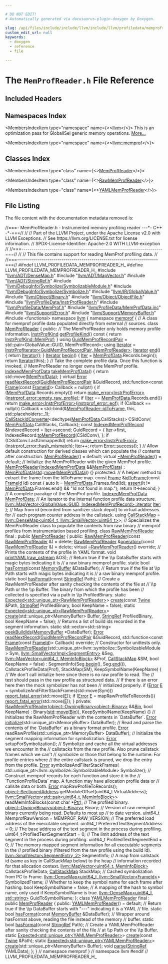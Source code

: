```yaml
---

# DO NOT EDIT!
# Automatically generated via docusaurus-plugin-doxygen by Doxygen.

slug: /api/files/include/include/llvm/include/llvm/profiledata/memprofreader-h
custom_edit_url: null
keywords:
  - doxygen
  - reference
  - file

---
```





# The `MemProfReader.h` File Reference

<DoxygenPage pluginConfig={pluginConfig}>



## Included Headers

<IncludesList>
<IncludesListItem
  filePath="llvm/ADT/DenseMap.h"
  permalink="/docs/api/files/include/include/llvm/include/llvm/adt/densemap-h"
  isLocal="true" />
<IncludesListItem
  filePath="llvm/ADT/MapVector.h"
  permalink="/docs/api/files/include/include/llvm/include/llvm/adt/mapvector-h"
  isLocal="true" />
<IncludesListItem
  filePath="llvm/ADT/StringRef.h"
  permalink="/docs/api/files/include/include/llvm/include/llvm/adt/stringref-h"
  isLocal="true" />
<IncludesListItem
  filePath="llvm/DebugInfo/Symbolize/SymbolizableModule.h"
  permalink="/docs/api/files/include/include/llvm/include/llvm/debuginfo/include/llvm/debuginfo/symbolize/symbolizablemodule-h"
  isLocal="true" />
<IncludesListItem
  filePath="llvm/DebugInfo/Symbolize/Symbolize.h"
  permalink="/docs/api/files/include/include/llvm/include/llvm/debuginfo/include/llvm/debuginfo/symbolize/symbolize-h"
  isLocal="true" />
<IncludesListItem
  filePath="llvm/IR/GlobalValue.h"
  permalink="/docs/api/files/include/include/llvm/include/llvm/ir/globalvalue-h"
  isLocal="true" />
<IncludesListItem
  filePath="llvm/Object/Binary.h"
  permalink="/docs/api/files/include/include/llvm/include/llvm/object/binary-h"
  isLocal="true" />
<IncludesListItem
  filePath="llvm/Object/ObjectFile.h"
  permalink="/docs/api/files/include/include/llvm/include/llvm/object/objectfile-h"
  isLocal="true" />
<IncludesListItem
  filePath="llvm/ProfileData/InstrProfReader.h"
  permalink="/docs/api/files/include/include/llvm/include/llvm/profiledata/instrprofreader-h"
  isLocal="true" />
<IncludesListItem
  filePath="llvm/ProfileData/MemProf.h"
  permalink="/docs/api/files/include/include/llvm/include/llvm/profiledata/memprof-h"
  isLocal="true" />
<IncludesListItem
  filePath="llvm/ProfileData/MemProfData.inc"
  permalink="/docs/api/files/include/include/llvm/include/llvm/profiledata/memprofdata-inc"
  isLocal="true" />
<IncludesListItem
  filePath="llvm/Support/Error.h"
  permalink="/docs/api/files/include/include/llvm/include/llvm/support/error-h"
  isLocal="true" />
<IncludesListItem
  filePath="llvm/Support/MemoryBuffer.h"
  permalink="/docs/api/files/include/include/llvm/include/llvm/support/memorybuffer-h"
  isLocal="true" />
<IncludesListItem
  filePath="functional"
  permalink=""
  isLocal="false" />
</IncludesList>

## Namespaces Index

<MembersIndex>

<MembersIndexItem
  type="namespace"
  name={<><a href="/docs/api/namespaces/llvm">llvm</a></>}>
This is an optimization pass for GlobalISel generic memory operations. <a href="/docs/api/namespaces/llvm/#details">More...</a>
</MembersIndexItem>

<MembersIndexItem
  type="namespace"
  name={<><a href="/docs/api/namespaces/llvm/memprof">llvm::memprof</a></>}>
</MembersIndexItem>

</MembersIndex>

## Classes Index

<MembersIndex>

<MembersIndexItem
  type="class"
  name={<><a href="/docs/api/classes/llvm/memprof/memprofreader">MemProfReader</a></>}>
</MembersIndexItem>

<MembersIndexItem
  type="class"
  name={<><a href="/docs/api/classes/llvm/memprof/rawmemprofreader">RawMemProfReader</a></>}>
</MembersIndexItem>

<MembersIndexItem
  type="class"
  name={<><a href="/docs/api/classes/llvm/memprof/yamlmemprofreader">YAMLMemProfReader</a></>}>
</MembersIndexItem>

</MembersIndex>


## File Listing

The file content with the documentation metadata removed is:

<ProgramListing>

<Link id="l00001" /><CodeLine lineNumber="1"><Highlight kind="comment">//===- MemProfReader.h - Instrumented memory profiling reader ---&#42;- C++ -&#42;-===//</Highlight><Highlight kind="normal"></Highlight></CodeLine>
<Link id="l00002" /><CodeLine lineNumber="2"><Highlight kind="normal"></Highlight><Highlight kind="comment">//</Highlight><Highlight kind="normal"></Highlight></CodeLine>
<Link id="l00003" /><CodeLine lineNumber="3"><Highlight kind="normal"></Highlight><Highlight kind="comment">// Part of the LLVM Project, under the Apache License v2.0 with LLVM Exceptions.</Highlight><Highlight kind="normal"></Highlight></CodeLine>
<Link id="l00004" /><CodeLine lineNumber="4"><Highlight kind="normal"></Highlight><Highlight kind="comment">// See https://llvm.org/LICENSE.txt for license information.</Highlight><Highlight kind="normal"></Highlight></CodeLine>
<Link id="l00005" /><CodeLine lineNumber="5"><Highlight kind="normal"></Highlight><Highlight kind="comment">// SPDX-License-Identifier: Apache-2.0 WITH LLVM-exception</Highlight><Highlight kind="normal"></Highlight></CodeLine>
<Link id="l00006" /><CodeLine lineNumber="6"><Highlight kind="normal"></Highlight><Highlight kind="comment">//</Highlight><Highlight kind="normal"></Highlight></CodeLine>
<Link id="l00007" /><CodeLine lineNumber="7"><Highlight kind="normal"></Highlight><Highlight kind="comment">//===----------------------------------------------------------------------===//</Highlight><Highlight kind="normal"></Highlight></CodeLine>
<Link id="l00008" /><CodeLine lineNumber="8"><Highlight kind="normal"></Highlight><Highlight kind="comment">//</Highlight><Highlight kind="normal"></Highlight></CodeLine>
<Link id="l00009" /><CodeLine lineNumber="9"><Highlight kind="normal"></Highlight><Highlight kind="comment">// This file contains support for reading MemProf profiling data.</Highlight><Highlight kind="normal"></Highlight></CodeLine>
<Link id="l00010" /><CodeLine lineNumber="10"><Highlight kind="normal"></Highlight><Highlight kind="comment">//</Highlight><Highlight kind="normal"></Highlight></CodeLine>
<Link id="l00011" /><CodeLine lineNumber="11"><Highlight kind="normal"></Highlight><Highlight kind="comment">//===----------------------------------------------------------------------===//</Highlight><Highlight kind="normal"></Highlight></CodeLine>
<Link id="l00012" /><CodeLine lineNumber="12"><Highlight kind="normal"></Highlight></CodeLine>
<Link id="l00013" /><CodeLine lineNumber="13"><Highlight kind="normal"></Highlight><Highlight kind="preprocessor">#ifndef LLVM&#95;PROFILEDATA&#95;MEMPROFREADER&#95;H&#95;</Highlight><Highlight kind="normal"></Highlight></CodeLine>
<Link id="l00014" /><CodeLine lineNumber="14"><Highlight kind="normal"></Highlight><Highlight kind="preprocessor">#define LLVM&#95;PROFILEDATA&#95;MEMPROFREADER&#95;H&#95;</Highlight><Highlight kind="normal"></Highlight></CodeLine>
<Link id="l00015" /><CodeLine lineNumber="15"><Highlight kind="normal"></Highlight></CodeLine>
<Link id="l00016" /><CodeLine lineNumber="16"><Highlight kind="normal"></Highlight><Highlight kind="preprocessor">#include &quot;<a href="/docs/api/files/include/include/llvm/include/llvm/adt/densemap-h">llvm/ADT/DenseMap.h</a>&quot;</Highlight><Highlight kind="normal"></Highlight></CodeLine>
<Link id="l00017" /><CodeLine lineNumber="17"><Highlight kind="normal"></Highlight><Highlight kind="preprocessor">#include &quot;<a href="/docs/api/files/include/include/llvm/include/llvm/adt/mapvector-h">llvm/ADT/MapVector.h</a>&quot;</Highlight><Highlight kind="normal"></Highlight></CodeLine>
<Link id="l00018" /><CodeLine lineNumber="18"><Highlight kind="normal"></Highlight><Highlight kind="preprocessor">#include &quot;<a href="/docs/api/files/include/include/llvm/include/llvm/adt/stringref-h">llvm/ADT/StringRef.h</a>&quot;</Highlight><Highlight kind="normal"></Highlight></CodeLine>
<Link id="l00019" /><CodeLine lineNumber="19"><Highlight kind="normal"></Highlight><Highlight kind="preprocessor">#include &quot;<a href="/docs/api/files/include/include/llvm/include/llvm/debuginfo/include/llvm/debuginfo/symbolize/symbolizablemodule-h">llvm/DebugInfo/Symbolize/SymbolizableModule.h</a>&quot;</Highlight><Highlight kind="normal"></Highlight></CodeLine>
<Link id="l00020" /><CodeLine lineNumber="20"><Highlight kind="normal"></Highlight><Highlight kind="preprocessor">#include &quot;<a href="/docs/api/files/include/include/llvm/include/llvm/debuginfo/include/llvm/debuginfo/symbolize/symbolize-h">llvm/DebugInfo/Symbolize/Symbolize.h</a>&quot;</Highlight><Highlight kind="normal"></Highlight></CodeLine>
<Link id="l00021" /><CodeLine lineNumber="21"><Highlight kind="normal"></Highlight><Highlight kind="preprocessor">#include &quot;<a href="/docs/api/files/include/include/llvm/include/llvm/ir/globalvalue-h">llvm/IR/GlobalValue.h</a>&quot;</Highlight><Highlight kind="normal"></Highlight></CodeLine>
<Link id="l00022" /><CodeLine lineNumber="22"><Highlight kind="normal"></Highlight><Highlight kind="preprocessor">#include &quot;<a href="/docs/api/files/include/include/llvm/include/llvm/object/binary-h">llvm/Object/Binary.h</a>&quot;</Highlight><Highlight kind="normal"></Highlight></CodeLine>
<Link id="l00023" /><CodeLine lineNumber="23"><Highlight kind="normal"></Highlight><Highlight kind="preprocessor">#include &quot;<a href="/docs/api/files/include/include/llvm/include/llvm/object/objectfile-h">llvm/Object/ObjectFile.h</a>&quot;</Highlight><Highlight kind="normal"></Highlight></CodeLine>
<Link id="l00024" /><CodeLine lineNumber="24"><Highlight kind="normal"></Highlight><Highlight kind="preprocessor">#include &quot;<a href="/docs/api/files/include/include/llvm/include/llvm/profiledata/instrprofreader-h">llvm/ProfileData/InstrProfReader.h</a>&quot;</Highlight><Highlight kind="normal"></Highlight></CodeLine>
<Link id="l00025" /><CodeLine lineNumber="25"><Highlight kind="normal"></Highlight><Highlight kind="preprocessor">#include &quot;<a href="/docs/api/files/include/include/llvm/include/llvm/profiledata/memprof-h">llvm/ProfileData/MemProf.h</a>&quot;</Highlight><Highlight kind="normal"></Highlight></CodeLine>
<Link id="l00026" /><CodeLine lineNumber="26"><Highlight kind="normal"></Highlight><Highlight kind="preprocessor">#include &quot;<a href="/docs/api/files/include/include/llvm/include/llvm/profiledata/memprofdata-inc">llvm/ProfileData/MemProfData.inc</a>&quot;</Highlight><Highlight kind="normal"></Highlight></CodeLine>
<Link id="l00027" /><CodeLine lineNumber="27"><Highlight kind="normal"></Highlight><Highlight kind="preprocessor">#include &quot;<a href="/docs/api/files/include/include/llvm/include/llvm/support/error-h">llvm/Support/Error.h</a>&quot;</Highlight><Highlight kind="normal"></Highlight></CodeLine>
<Link id="l00028" /><CodeLine lineNumber="28"><Highlight kind="normal"></Highlight><Highlight kind="preprocessor">#include &quot;<a href="/docs/api/files/include/include/llvm/include/llvm/support/memorybuffer-h">llvm/Support/MemoryBuffer.h</a>&quot;</Highlight><Highlight kind="normal"></Highlight></CodeLine>
<Link id="l00029" /><CodeLine lineNumber="29"><Highlight kind="normal"></Highlight></CodeLine>
<Link id="l00030" /><CodeLine lineNumber="30"><Highlight kind="normal"></Highlight><Highlight kind="preprocessor">#include &lt;functional&gt;</Highlight><Highlight kind="normal"></Highlight></CodeLine>
<Link id="l00031" /><CodeLine lineNumber="31"><Highlight kind="normal"></Highlight></CodeLine>
<Link id="l00032" /><CodeLine lineNumber="32"><Highlight kind="normal"></Highlight><Highlight kind="keyword">namespace </Highlight><Highlight kind="normal"><a href="/docs/api/namespaces/llvm">llvm</a> &#123;</Highlight></CodeLine>
<Link id="l00033" /><CodeLine lineNumber="33"><Highlight kind="normal"></Highlight><Highlight kind="keyword">namespace </Highlight><Highlight kind="normal"><a href="/docs/api/namespaces/llvm/memprof">memprof</a> &#123;</Highlight></CodeLine>
<Link id="l00034" /><CodeLine lineNumber="34"><Highlight kind="normal"></Highlight><Highlight kind="comment">// A class for memprof profile data populated directly from external</Highlight><Highlight kind="normal"></Highlight></CodeLine>
<Link id="l00035" /><CodeLine lineNumber="35"><Highlight kind="normal"></Highlight><Highlight kind="comment">// sources.</Highlight><Highlight kind="normal"></Highlight></CodeLine>
<Link id="l00036" /><CodeLine lineNumber="36" lineLink="/docs/api/classes/llvm/memprof/memprofreader"><Highlight kind="normal"></Highlight><Highlight kind="keyword">class </Highlight><Highlight kind="normal"><a href="/docs/api/classes/llvm/memprof/memprofreader/#ab0da4721c479803134de1785c67a11f4">MemProfReader</a> &#123;</Highlight></CodeLine>
<Link id="l00037" /><CodeLine lineNumber="37"><Highlight kind="normal"></Highlight><Highlight kind="keyword">public</Highlight><Highlight kind="normal">:</Highlight></CodeLine>
<Link id="l00038" /><CodeLine lineNumber="38"><Highlight kind="normal">  </Highlight><Highlight kind="comment">// The MemProfReader only holds memory profile information.</Highlight><Highlight kind="normal"></Highlight></CodeLine>
<Link id="l00039" /><CodeLine lineNumber="39" lineLink="/docs/api/classes/llvm/memprof/memprofreader/#a626c1bf18a5f4b151ffb9ebd59b4b867"><Highlight kind="normal">  <a href="/docs/api/namespaces/llvm/#afe5a7327058c6702e128c22292fb66c6">InstrProfKind</a> <a href="/docs/api/classes/llvm/memprof/memprofreader/#a626c1bf18a5f4b151ffb9ebd59b4b867">getProfileKind</a>()</Highlight><Highlight kind="keyword"> const </Highlight><Highlight kind="normal">&#123; </Highlight><Highlight kind="keywordflow">return</Highlight><Highlight kind="normal"> <a href="/docs/api/namespaces/llvm/#afe5a7327058c6702e128c22292fb66c6a980f9179e8eb4d61f05bdd8337813d2a">InstrProfKind::MemProf</a>; &#125;</Highlight></CodeLine>
<Link id="l00040" /><CodeLine lineNumber="40"><Highlight kind="normal"></Highlight></CodeLine>
<Link id="l00041" /><CodeLine lineNumber="41" lineLink="/docs/api/classes/llvm/memprof/memprofreader/#ae57b87972d9c822df3642f18cae4e8bb"><Highlight kind="normal">  </Highlight><Highlight kind="keyword">using </Highlight><Highlight kind="normal"><a href="/docs/api/classes/llvm/memprof/memprofreader/#ae57b87972d9c822df3642f18cae4e8bb">GuidMemProfRecordPair</a> = std::pair&lt;GlobalValue::GUID, MemProfRecord&gt;;</Highlight></CodeLine>
<Link id="l00042" /><CodeLine lineNumber="42" lineLink="/docs/api/classes/llvm/memprof/memprofreader/#a53ac2746fda3daf0505b915f19a792d0"><Highlight kind="normal">  </Highlight><Highlight kind="keyword">using </Highlight><Highlight kind="normal"><a href="/docs/api/classes/llvm/memprof/memprofreader/#a53ac2746fda3daf0505b915f19a792d0">Iterator</a> = <a href="/docs/api/classes/llvm/instrprofiterator">InstrProfIterator&lt;GuidMemProfRecordPair, MemProfReader&gt;</a>;</Highlight></CodeLine>
<Link id="l00043" /><CodeLine lineNumber="43" lineLink="/docs/api/classes/llvm/memprof/memprofreader/#a0a572fd22db0d70baab5143a2d69c7da"><Highlight kind="normal">  <a href="/docs/api/classes/llvm/memprof/memprofreader/#a53ac2746fda3daf0505b915f19a792d0">Iterator</a> <a href="/docs/api/classes/llvm/memprof/memprofreader/#a0a572fd22db0d70baab5143a2d69c7da">end</a>() &#123; </Highlight><Highlight kind="keywordflow">return</Highlight><Highlight kind="normal"> <a href="/docs/api/classes/llvm/memprof/memprofreader/#a53ac2746fda3daf0505b915f19a792d0">Iterator</a>(); &#125;</Highlight></CodeLine>
<Link id="l00044" /><CodeLine lineNumber="44" lineLink="/docs/api/classes/llvm/memprof/memprofreader/#a5c92c06cdddcf09a7c945e48832f82a1"><Highlight kind="normal">  <a href="/docs/api/classes/llvm/memprof/memprofreader/#a53ac2746fda3daf0505b915f19a792d0">Iterator</a> <a href="/docs/api/classes/llvm/memprof/memprofreader/#a5c92c06cdddcf09a7c945e48832f82a1">begin</a>() &#123;</Highlight></CodeLine>
<Link id="l00045" /><CodeLine lineNumber="45"><Highlight kind="normal">    <a href="/docs/api/classes/llvm/memprof/memprofreader/#aa9e99c4516b416d029a11cf49b01e8c8">Iter</a> = <a href="/docs/api/classes/llvm/memprof/memprofreader/#a5433f28dd23b726c305096acb90b3f23">MemProfData</a>.Records.begin();</Highlight></CodeLine>
<Link id="l00046" /><CodeLine lineNumber="46"><Highlight kind="normal">    </Highlight><Highlight kind="keywordflow">return</Highlight><Highlight kind="normal"> <a href="/docs/api/classes/llvm/memprof/memprofreader/#a53ac2746fda3daf0505b915f19a792d0">Iterator</a>(</Highlight><Highlight kind="keyword">this</Highlight><Highlight kind="normal">);</Highlight></CodeLine>
<Link id="l00047" /><CodeLine lineNumber="47"><Highlight kind="normal">  &#125;</Highlight></CodeLine>
<Link id="l00048" /><CodeLine lineNumber="48"><Highlight kind="normal"></Highlight></CodeLine>
<Link id="l00049" /><CodeLine lineNumber="49"><Highlight kind="normal">  </Highlight><Highlight kind="comment">// Take the complete profile data.  Once this function is invoked,</Highlight><Highlight kind="normal"></Highlight></CodeLine>
<Link id="l00050" /><CodeLine lineNumber="50"><Highlight kind="normal">  </Highlight><Highlight kind="comment">// MemProfReader no longer owns the MemProf profile.</Highlight><Highlight kind="normal"></Highlight></CodeLine>
<Link id="l00051" /><CodeLine lineNumber="51" lineLink="/docs/api/classes/llvm/memprof/memprofreader/#a2bed33ef56b099beacf0c6e32e8c38ef"><Highlight kind="normal">  <a href="/docs/api/structs/llvm/memprof/indexedmemprofdata">IndexedMemProfData</a> <a href="/docs/api/classes/llvm/memprof/memprofreader/#a2bed33ef56b099beacf0c6e32e8c38ef">takeMemProfData</a>() &#123; </Highlight><Highlight kind="keywordflow">return</Highlight><Highlight kind="normal"> std::move(<a href="/docs/api/classes/llvm/memprof/memprofreader/#a5433f28dd23b726c305096acb90b3f23">MemProfData</a>); &#125;</Highlight></CodeLine>
<Link id="l00052" /><CodeLine lineNumber="52"><Highlight kind="normal"></Highlight></CodeLine>
<Link id="l00053" /><CodeLine lineNumber="53"><Highlight kind="normal">  </Highlight><Highlight kind="keyword">virtual</Highlight><Highlight kind="normal"> <a href="/docs/api/classes/llvm/error">Error</a></Highlight></CodeLine>
<Link id="l00054" /><CodeLine lineNumber="54" lineLink="/docs/api/classes/llvm/memprof/memprofreader/#a7ebfa82e2e3b9ec55997fbad3f2a8e0c"><Highlight kind="normal">  <a href="/docs/api/classes/llvm/memprof/memprofreader/#a7ebfa82e2e3b9ec55997fbad3f2a8e0c">readNextRecord</a>(<a href="/docs/api/classes/llvm/memprof/memprofreader/#ae57b87972d9c822df3642f18cae4e8bb">GuidMemProfRecordPair</a> &amp;GuidRecord,</Highlight></CodeLine>
<Link id="l00055" /><CodeLine lineNumber="55"><Highlight kind="normal">                 std::function&lt;</Highlight><Highlight kind="keyword">const</Highlight><Highlight kind="normal"> <a href="/docs/api/structs/llvm/memprof/frame">Frame</a>(</Highlight><Highlight kind="keyword">const</Highlight><Highlight kind="normal"> <a href="/docs/api/namespaces/llvm/memprof/#ae2c822b1c6260b47be435d3eda363ccc">FrameId</a>)&gt; Callback = </Highlight><Highlight kind="keyword">nullptr</Highlight><Highlight kind="normal">) &#123;</Highlight></CodeLine>
<Link id="l00056" /><CodeLine lineNumber="56"><Highlight kind="normal">    </Highlight><Highlight kind="keywordflow">if</Highlight><Highlight kind="normal"> (<a href="/docs/api/classes/llvm/memprof/memprofreader/#a5433f28dd23b726c305096acb90b3f23">MemProfData</a>.Records.empty())</Highlight></CodeLine>
<Link id="l00057" /><CodeLine lineNumber="57"><Highlight kind="normal">      </Highlight><Highlight kind="keywordflow">return</Highlight><Highlight kind="normal"> <a href="/docs/api/namespaces/llvm/#a9999bd897fc8a1648bd69b36fee2d357">make&#95;error&lt;InstrProfError&gt;</a>(<a href="/docs/api/namespaces/llvm/#aa218f6b22c8e271f5f9e92aa1fe51086ade5265a961682187df776519cb087d50">instrprof&#95;error::empty&#95;raw&#95;profile</a>);</Highlight></CodeLine>
<Link id="l00058" /><CodeLine lineNumber="58"><Highlight kind="normal"></Highlight></CodeLine>
<Link id="l00059" /><CodeLine lineNumber="59"><Highlight kind="normal">    </Highlight><Highlight kind="keywordflow">if</Highlight><Highlight kind="normal"> (<a href="/docs/api/classes/llvm/memprof/memprofreader/#aa9e99c4516b416d029a11cf49b01e8c8">Iter</a> == <a href="/docs/api/classes/llvm/memprof/memprofreader/#a5433f28dd23b726c305096acb90b3f23">MemProfData</a>.Records.end())</Highlight></CodeLine>
<Link id="l00060" /><CodeLine lineNumber="60"><Highlight kind="normal">      </Highlight><Highlight kind="keywordflow">return</Highlight><Highlight kind="normal"> <a href="/docs/api/namespaces/llvm/#a9999bd897fc8a1648bd69b36fee2d357">make&#95;error&lt;InstrProfError&gt;</a>(<a href="/docs/api/namespaces/llvm/#aa218f6b22c8e271f5f9e92aa1fe51086a2e51b1ab42e8a4a67f3445174be5191b">instrprof&#95;error::eof</a>);</Highlight></CodeLine>
<Link id="l00061" /><CodeLine lineNumber="61"><Highlight kind="normal"></Highlight></CodeLine>
<Link id="l00062" /><CodeLine lineNumber="62"><Highlight kind="normal">    </Highlight><Highlight kind="keywordflow">if</Highlight><Highlight kind="normal"> (Callback == </Highlight><Highlight kind="keyword">nullptr</Highlight><Highlight kind="normal">)</Highlight></CodeLine>
<Link id="l00063" /><CodeLine lineNumber="63"><Highlight kind="normal">      Callback =</Highlight></CodeLine>
<Link id="l00064" /><CodeLine lineNumber="64"><Highlight kind="normal">          std::bind(&amp;<a href="/docs/api/classes/llvm/memprof/memprofreader/#a24cde697b280becd4df6c0e2eace1700">MemProfReader::idToFrame</a>, </Highlight><Highlight kind="keyword">this</Highlight><Highlight kind="normal">, std::placeholders::&#95;1);</Highlight></CodeLine>
<Link id="l00065" /><CodeLine lineNumber="65"><Highlight kind="normal"></Highlight></CodeLine>
<Link id="l00066" /><CodeLine lineNumber="66"><Highlight kind="normal">    <a href="/docs/api/structs/llvm/memprof/callstackidconverter">CallStackIdConverter</a>&lt;</Highlight><Highlight kind="keyword">decltype</Highlight><Highlight kind="normal">(<a href="/docs/api/classes/llvm/memprof/memprofreader/#a5433f28dd23b726c305096acb90b3f23">MemProfData</a>.CallStacks)&gt; CSIdConv(</Highlight></CodeLine>
<Link id="l00067" /><CodeLine lineNumber="67"><Highlight kind="normal">        <a href="/docs/api/classes/llvm/memprof/memprofreader/#a5433f28dd23b726c305096acb90b3f23">MemProfData</a>.CallStacks, Callback);</Highlight></CodeLine>
<Link id="l00068" /><CodeLine lineNumber="68"><Highlight kind="normal"></Highlight></CodeLine>
<Link id="l00069" /><CodeLine lineNumber="69"><Highlight kind="normal">    </Highlight><Highlight kind="keyword">const</Highlight><Highlight kind="normal"> <a href="/docs/api/structs/llvm/memprof/indexedmemprofrecord">IndexedMemProfRecord</a> &amp;IndexedRecord = <a href="/docs/api/classes/llvm/memprof/memprofreader/#aa9e99c4516b416d029a11cf49b01e8c8">Iter</a>-&gt;second;</Highlight></CodeLine>
<Link id="l00070" /><CodeLine lineNumber="70"><Highlight kind="normal">    GuidRecord = &#123;</Highlight></CodeLine>
<Link id="l00071" /><CodeLine lineNumber="71"><Highlight kind="normal">        <a href="/docs/api/classes/llvm/memprof/memprofreader/#aa9e99c4516b416d029a11cf49b01e8c8">Iter</a>-&gt;first,</Highlight></CodeLine>
<Link id="l00072" /><CodeLine lineNumber="72"><Highlight kind="normal">        IndexedRecord.<a href="/docs/api/structs/llvm/memprof/indexedmemprofrecord/#afc57e2621fdbae98ec406478a0bb55a3">toMemProfRecord</a>(CSIdConv),</Highlight></CodeLine>
<Link id="l00073" /><CodeLine lineNumber="73"><Highlight kind="normal">    &#125;;</Highlight></CodeLine>
<Link id="l00074" /><CodeLine lineNumber="74"><Highlight kind="normal">    </Highlight><Highlight kind="keywordflow">if</Highlight><Highlight kind="normal"> (CSIdConv.LastUnmappedId)</Highlight></CodeLine>
<Link id="l00075" /><CodeLine lineNumber="75"><Highlight kind="normal">      </Highlight><Highlight kind="keywordflow">return</Highlight><Highlight kind="normal"> <a href="/docs/api/namespaces/llvm/#a9999bd897fc8a1648bd69b36fee2d357">make&#95;error&lt;InstrProfError&gt;</a>(<a href="/docs/api/namespaces/llvm/#aa218f6b22c8e271f5f9e92aa1fe51086acb2fe3792bca163395ce75d581440847">instrprof&#95;error::hash&#95;mismatch</a>);</Highlight></CodeLine>
<Link id="l00076" /><CodeLine lineNumber="76"><Highlight kind="normal">    <a href="/docs/api/classes/llvm/memprof/memprofreader/#aa9e99c4516b416d029a11cf49b01e8c8">Iter</a>++;</Highlight></CodeLine>
<Link id="l00077" /><CodeLine lineNumber="77"><Highlight kind="normal">    </Highlight><Highlight kind="keywordflow">return</Highlight><Highlight kind="normal"> <a href="/docs/api/classes/llvm/error/#a4dfd0813c3d0e0a30439b5a3e9196b59">Error::success</a>();</Highlight></CodeLine>
<Link id="l00078" /><CodeLine lineNumber="78"><Highlight kind="normal">  &#125;</Highlight></CodeLine>
<Link id="l00079" /><CodeLine lineNumber="79"><Highlight kind="normal"></Highlight></CodeLine>
<Link id="l00080" /><CodeLine lineNumber="80"><Highlight kind="normal">  </Highlight><Highlight kind="comment">// Allow default construction for derived classes which can populate the</Highlight><Highlight kind="normal"></Highlight></CodeLine>
<Link id="l00081" /><CodeLine lineNumber="81"><Highlight kind="normal">  </Highlight><Highlight kind="comment">// contents after construction.</Highlight><Highlight kind="normal"></Highlight></CodeLine>
<Link id="l00082" /><CodeLine lineNumber="82" lineLink="/docs/api/classes/llvm/memprof/memprofreader/#ab0da4721c479803134de1785c67a11f4"><Highlight kind="normal">  <a href="/docs/api/classes/llvm/memprof/memprofreader/#ab0da4721c479803134de1785c67a11f4">MemProfReader</a>() = </Highlight><Highlight kind="keywordflow">default</Highlight><Highlight kind="normal">;</Highlight></CodeLine>
<Link id="l00083" /><CodeLine lineNumber="83" lineLink="/docs/api/classes/llvm/memprof/memprofreader/#a250101986513995959ddde626107bf6b"><Highlight kind="normal">  </Highlight><Highlight kind="keyword">virtual</Highlight><Highlight kind="normal"> <a href="/docs/api/classes/llvm/memprof/memprofreader/#a250101986513995959ddde626107bf6b">~MemProfReader</a>() = </Highlight><Highlight kind="keywordflow">default</Highlight><Highlight kind="normal">;</Highlight></CodeLine>
<Link id="l00084" /><CodeLine lineNumber="84"><Highlight kind="normal"></Highlight></CodeLine>
<Link id="l00085" /><CodeLine lineNumber="85"><Highlight kind="normal">  </Highlight><Highlight kind="comment">// Initialize the MemProfReader with the given MemProf profile.</Highlight><Highlight kind="normal"></Highlight></CodeLine>
<Link id="l00086" /><CodeLine lineNumber="86" lineLink="/docs/api/classes/llvm/memprof/memprofreader/#a90da5ac1ddfa6bb0fcb68a4c4b855464"><Highlight kind="normal">  <a href="/docs/api/classes/llvm/memprof/memprofreader/#a90da5ac1ddfa6bb0fcb68a4c4b855464">MemProfReader</a>(<a href="/docs/api/structs/llvm/memprof/indexedmemprofdata">IndexedMemProfData</a> &amp;&amp;<a href="/docs/api/classes/llvm/memprof/memprofreader/#a5433f28dd23b726c305096acb90b3f23">MemProfData</a>)</Highlight></CodeLine>
<Link id="l00087" /><CodeLine lineNumber="87"><Highlight kind="normal">      : <a href="/docs/api/classes/llvm/memprof/memprofreader/#a5433f28dd23b726c305096acb90b3f23">MemProfData</a>(<a href="/docs/api/namespaces/std">std</a>::<a href="/docs/api/namespaces/llvm/#abfc9c7ecf70f66901e439f7c04ef3dbb">move</a>(<a href="/docs/api/classes/llvm/memprof/memprofreader/#a5433f28dd23b726c305096acb90b3f23">MemProfData</a>)) &#123;&#125;</Highlight></CodeLine>
<Link id="l00088" /><CodeLine lineNumber="88"><Highlight kind="normal"></Highlight></CodeLine>
<Link id="l00089" /><CodeLine lineNumber="89"><Highlight kind="normal"></Highlight><Highlight kind="keyword">protected</Highlight><Highlight kind="normal">:</Highlight></CodeLine>
<Link id="l00090" /><CodeLine lineNumber="90"><Highlight kind="normal">  </Highlight><Highlight kind="comment">// A helper method to extract the frame from the IdToFrame map.</Highlight><Highlight kind="normal"></Highlight></CodeLine>
<Link id="l00091" /><CodeLine lineNumber="91" lineLink="/docs/api/classes/llvm/memprof/memprofreader/#a24cde697b280becd4df6c0e2eace1700"><Highlight kind="normal">  </Highlight><Highlight kind="keyword">const</Highlight><Highlight kind="normal"> <a href="/docs/api/structs/llvm/memprof/frame">Frame</a> &amp;<a href="/docs/api/classes/llvm/memprof/memprofreader/#a24cde697b280becd4df6c0e2eace1700">idToFrame</a>(</Highlight><Highlight kind="keyword">const</Highlight><Highlight kind="normal"> <a href="/docs/api/namespaces/llvm/memprof/#ae2c822b1c6260b47be435d3eda363ccc">FrameId</a> Id)</Highlight><Highlight kind="keyword"> const </Highlight><Highlight kind="normal">&#123;</Highlight></CodeLine>
<Link id="l00092" /><CodeLine lineNumber="92"><Highlight kind="normal">    </Highlight><Highlight kind="keyword">auto</Highlight><Highlight kind="normal"> It = <a href="/docs/api/classes/llvm/memprof/memprofreader/#a5433f28dd23b726c305096acb90b3f23">MemProfData</a>.Frames.find(Id);</Highlight></CodeLine>
<Link id="l00093" /><CodeLine lineNumber="93"><Highlight kind="normal">    <a href="/docs/api/files/lib/lib/target/lib/target/amdgpu/silowercontrolflow-cpp/#a4868c5d81c5ccc98c47aeab6244346a0">assert</a>(It != <a href="/docs/api/classes/llvm/memprof/memprofreader/#a5433f28dd23b726c305096acb90b3f23">MemProfData</a>.Frames.end() &amp;&amp; </Highlight><Highlight kind="stringliteral">&quot;Id not found in map.&quot;</Highlight><Highlight kind="normal">);</Highlight></CodeLine>
<Link id="l00094" /><CodeLine lineNumber="94"><Highlight kind="normal">    </Highlight><Highlight kind="keywordflow">return</Highlight><Highlight kind="normal"> It-&gt;second;</Highlight></CodeLine>
<Link id="l00095" /><CodeLine lineNumber="95"><Highlight kind="normal">  &#125;</Highlight></CodeLine>
<Link id="l00096" /><CodeLine lineNumber="96"><Highlight kind="normal">  </Highlight><Highlight kind="comment">// A complete pacakge of the MemProf profile.</Highlight><Highlight kind="normal"></Highlight></CodeLine>
<Link id="l00097" /><CodeLine lineNumber="97" lineLink="/docs/api/classes/llvm/memprof/memprofreader/#a5433f28dd23b726c305096acb90b3f23"><Highlight kind="normal">  <a href="/docs/api/structs/llvm/memprof/indexedmemprofdata">IndexedMemProfData</a> <a href="/docs/api/classes/llvm/memprof/memprofreader/#a5433f28dd23b726c305096acb90b3f23">MemProfData</a>;</Highlight></CodeLine>
<Link id="l00098" /><CodeLine lineNumber="98"><Highlight kind="normal">  </Highlight><Highlight kind="comment">// An iterator to the internal function profile data structure.</Highlight><Highlight kind="normal"></Highlight></CodeLine>
<Link id="l00099" /><CodeLine lineNumber="99" lineLink="/docs/api/classes/llvm/memprof/memprofreader/#aa9e99c4516b416d029a11cf49b01e8c8"><Highlight kind="normal">  <a href="/docs/api/classes/llvm/mapvector/#a085f340f16ff796202863961ff734902">llvm::MapVector&lt;GlobalValue::GUID, IndexedMemProfRecord&gt;::iterator</a> <a href="/docs/api/classes/llvm/memprof/memprofreader/#aa9e99c4516b416d029a11cf49b01e8c8">Iter</a>;</Highlight></CodeLine>
<Link id="l00100" /><CodeLine lineNumber="100"><Highlight kind="normal">&#125;;</Highlight></CodeLine>
<Link id="l00101" /><CodeLine lineNumber="101"><Highlight kind="normal"></Highlight></CodeLine>
<Link id="l00102" /><CodeLine lineNumber="102"><Highlight kind="normal"></Highlight><Highlight kind="comment">// Map from id (recorded from sanitizer stack depot) to virtual addresses for</Highlight><Highlight kind="normal"></Highlight></CodeLine>
<Link id="l00103" /><CodeLine lineNumber="103"><Highlight kind="normal"></Highlight><Highlight kind="comment">// each program counter address in the callstack.</Highlight><Highlight kind="normal"></Highlight></CodeLine>
<Link id="l00104" /><CodeLine lineNumber="104" lineLink="/docs/api/namespaces/llvm/memprof/#ad95623ea8056308a1e5b6955572db5e0"><Highlight kind="normal"></Highlight><Highlight kind="keyword">using </Highlight><Highlight kind="normal"><a href="/docs/api/namespaces/llvm/memprof/#ad95623ea8056308a1e5b6955572db5e0">CallStackMap</a> = <a href="/docs/api/classes/llvm/densemap">llvm::DenseMap&lt;uint64&#95;t, llvm::SmallVector&lt;uint64&#95;t&gt;</a>&gt;;</Highlight></CodeLine>
<Link id="l00105" /><CodeLine lineNumber="105"><Highlight kind="normal"></Highlight></CodeLine>
<Link id="l00106" /><CodeLine lineNumber="106"><Highlight kind="normal"></Highlight><Highlight kind="comment">// Specializes the MemProfReader class to populate the contents from raw binary</Highlight><Highlight kind="normal"></Highlight></CodeLine>
<Link id="l00107" /><CodeLine lineNumber="107"><Highlight kind="normal"></Highlight><Highlight kind="comment">// memprof profiles from instrumentation based profiling.</Highlight><Highlight kind="normal"></Highlight></CodeLine>
<Link id="l00108" /><CodeLine lineNumber="108" lineLink="/docs/api/classes/llvm/memprof/rawmemprofreader"><Highlight kind="normal"></Highlight><Highlight kind="keyword">class </Highlight><Highlight kind="normal"><a href="/docs/api/classes/llvm/memprof/rawmemprofreader/#a4f729ba6865d20934390bcc34bcd21ce">RawMemProfReader</a> final : </Highlight><Highlight kind="keyword">public</Highlight><Highlight kind="normal"> <a href="/docs/api/classes/llvm/memprof/memprofreader/#ab0da4721c479803134de1785c67a11f4">MemProfReader</a> &#123;</Highlight></CodeLine>
<Link id="l00109" /><CodeLine lineNumber="109"><Highlight kind="normal"></Highlight><Highlight kind="keyword">public</Highlight><Highlight kind="normal">:</Highlight></CodeLine>
<Link id="l00110" /><CodeLine lineNumber="110" lineLink="/docs/api/classes/llvm/memprof/rawmemprofreader/#a4f729ba6865d20934390bcc34bcd21ce"><Highlight kind="normal">  <a href="/docs/api/classes/llvm/memprof/rawmemprofreader/#a4f729ba6865d20934390bcc34bcd21ce">RawMemProfReader</a>(</Highlight><Highlight kind="keyword">const</Highlight><Highlight kind="normal"> <a href="/docs/api/classes/llvm/memprof/rawmemprofreader/#a4f729ba6865d20934390bcc34bcd21ce">RawMemProfReader</a> &amp;) = </Highlight><Highlight kind="keyword">delete</Highlight><Highlight kind="normal">;</Highlight></CodeLine>
<Link id="l00111" /><CodeLine lineNumber="111" lineLink="/docs/api/classes/llvm/memprof/rawmemprofreader/#a30fc6abde4540cab3fa22516a3487631"><Highlight kind="normal">  <a href="/docs/api/classes/llvm/memprof/rawmemprofreader/#a4f729ba6865d20934390bcc34bcd21ce">RawMemProfReader</a> &amp;<a href="/docs/api/classes/llvm/memprof/rawmemprofreader/#a30fc6abde4540cab3fa22516a3487631">operator=</a>(</Highlight><Highlight kind="keyword">const</Highlight><Highlight kind="normal"> <a href="/docs/api/classes/llvm/memprof/rawmemprofreader/#a4f729ba6865d20934390bcc34bcd21ce">RawMemProfReader</a> &amp;) = </Highlight><Highlight kind="keyword">delete</Highlight><Highlight kind="normal">;</Highlight></CodeLine>
<Link id="l00112" /><CodeLine lineNumber="112"><Highlight kind="normal">  </Highlight><Highlight kind="keyword">virtual</Highlight><Highlight kind="normal"> <a href="/docs/api/classes/llvm/memprof/rawmemprofreader/#afa3aedfb1ee64ce5ef518842c822ef9e">~RawMemProfReader</a>() </Highlight><Highlight kind="keyword">override</Highlight><Highlight kind="normal">;</Highlight></CodeLine>
<Link id="l00113" /><CodeLine lineNumber="113"><Highlight kind="normal"></Highlight></CodeLine>
<Link id="l00114" /><CodeLine lineNumber="114"><Highlight kind="normal">  </Highlight><Highlight kind="comment">// Prints the contents of the profile in YAML format.</Highlight><Highlight kind="normal"></Highlight></CodeLine>
<Link id="l00115" /><CodeLine lineNumber="115"><Highlight kind="normal">  </Highlight><Highlight kind="keywordtype">void</Highlight><Highlight kind="normal"> <a href="/docs/api/classes/llvm/memprof/rawmemprofreader/#a2265dbec910f82a9711acc0619cfc1cb">printYAML</a>(<a href="/docs/api/classes/llvm/raw-ostream">raw&#95;ostream</a> &amp;OS);</Highlight></CodeLine>
<Link id="l00116" /><CodeLine lineNumber="116"><Highlight kind="normal"></Highlight></CodeLine>
<Link id="l00117" /><CodeLine lineNumber="117"><Highlight kind="normal">  </Highlight><Highlight kind="comment">// Return true if the \\p DataBuffer starts with magic bytes indicating it is</Highlight><Highlight kind="normal"></Highlight></CodeLine>
<Link id="l00118" /><CodeLine lineNumber="118"><Highlight kind="normal">  </Highlight><Highlight kind="comment">// a raw binary memprof profile.</Highlight><Highlight kind="normal"></Highlight></CodeLine>
<Link id="l00119" /><CodeLine lineNumber="119"><Highlight kind="normal">  </Highlight><Highlight kind="keyword">static</Highlight><Highlight kind="normal"> </Highlight><Highlight kind="keywordtype">bool</Highlight><Highlight kind="normal"> <a href="/docs/api/classes/llvm/memprof/rawmemprofreader/#ab6239b296c0498d12a965b70fba539d7">hasFormat</a>(</Highlight><Highlight kind="keyword">const</Highlight><Highlight kind="normal"> <a href="/docs/api/classes/llvm/memorybuffer">MemoryBuffer</a> &amp;DataBuffer);</Highlight></CodeLine>
<Link id="l00120" /><CodeLine lineNumber="120"><Highlight kind="normal">  </Highlight><Highlight kind="comment">// Return true if the file at \\p Path starts with magic bytes indicating it is</Highlight><Highlight kind="normal"></Highlight></CodeLine>
<Link id="l00121" /><CodeLine lineNumber="121"><Highlight kind="normal">  </Highlight><Highlight kind="comment">// a raw binary memprof profile.</Highlight><Highlight kind="normal"></Highlight></CodeLine>
<Link id="l00122" /><CodeLine lineNumber="122"><Highlight kind="normal">  </Highlight><Highlight kind="keyword">static</Highlight><Highlight kind="normal"> </Highlight><Highlight kind="keywordtype">bool</Highlight><Highlight kind="normal"> <a href="/docs/api/classes/llvm/memprof/rawmemprofreader/#ab6239b296c0498d12a965b70fba539d7">hasFormat</a>(</Highlight><Highlight kind="keyword">const</Highlight><Highlight kind="normal"> <a href="/docs/api/classes/llvm/stringref">StringRef</a> Path);</Highlight></CodeLine>
<Link id="l00123" /><CodeLine lineNumber="123"><Highlight kind="normal"></Highlight></CodeLine>
<Link id="l00124" /><CodeLine lineNumber="124"><Highlight kind="normal">  </Highlight><Highlight kind="comment">// Create a RawMemProfReader after sanity checking the contents of the file at</Highlight><Highlight kind="normal"></Highlight></CodeLine>
<Link id="l00125" /><CodeLine lineNumber="125"><Highlight kind="normal">  </Highlight><Highlight kind="comment">// \\p Path or the \\p Buffer. The binary from which the profile has been</Highlight><Highlight kind="normal"></Highlight></CodeLine>
<Link id="l00126" /><CodeLine lineNumber="126"><Highlight kind="normal">  </Highlight><Highlight kind="comment">// collected is specified via a path in \\p ProfiledBinary.</Highlight><Highlight kind="normal"></Highlight></CodeLine>
<Link id="l00127" /><CodeLine lineNumber="127"><Highlight kind="normal">  </Highlight><Highlight kind="keyword">static</Highlight><Highlight kind="normal"> <a href="/docs/api/classes/llvm/expected">Expected&lt;std::unique&#95;ptr&lt;RawMemProfReader&gt;</a>&gt;</Highlight></CodeLine>
<Link id="l00128" /><CodeLine lineNumber="128"><Highlight kind="normal">  <a href="/docs/api/classes/llvm/memprof/rawmemprofreader/#a529ab1228d3ec2e3eb5e89d8871751ba">create</a>(</Highlight><Highlight kind="keyword">const</Highlight><Highlight kind="normal"> <a href="/docs/api/classes/llvm/twine">Twine</a> &amp;Path, <a href="/docs/api/classes/llvm/stringref">StringRef</a> ProfiledBinary, </Highlight><Highlight kind="keywordtype">bool</Highlight><Highlight kind="normal"> KeepName = </Highlight><Highlight kind="keyword">false</Highlight><Highlight kind="normal">);</Highlight></CodeLine>
<Link id="l00129" /><CodeLine lineNumber="129"><Highlight kind="normal">  </Highlight><Highlight kind="keyword">static</Highlight><Highlight kind="normal"> <a href="/docs/api/classes/llvm/expected">Expected&lt;std::unique&#95;ptr&lt;RawMemProfReader&gt;</a>&gt;</Highlight></CodeLine>
<Link id="l00130" /><CodeLine lineNumber="130"><Highlight kind="normal">  <a href="/docs/api/classes/llvm/memprof/rawmemprofreader/#a529ab1228d3ec2e3eb5e89d8871751ba">create</a>(std::unique&#95;ptr&lt;MemoryBuffer&gt; Buffer, <a href="/docs/api/classes/llvm/stringref">StringRef</a> ProfiledBinary,</Highlight></CodeLine>
<Link id="l00131" /><CodeLine lineNumber="131"><Highlight kind="normal">         </Highlight><Highlight kind="keywordtype">bool</Highlight><Highlight kind="normal"> KeepName = </Highlight><Highlight kind="keyword">false</Highlight><Highlight kind="normal">);</Highlight></CodeLine>
<Link id="l00132" /><CodeLine lineNumber="132"><Highlight kind="normal"></Highlight></CodeLine>
<Link id="l00133" /><CodeLine lineNumber="133"><Highlight kind="normal">  </Highlight><Highlight kind="comment">// Returns a list of build ids recorded in the segment information.</Highlight><Highlight kind="normal"></Highlight></CodeLine>
<Link id="l00134" /><CodeLine lineNumber="134"><Highlight kind="normal">  </Highlight><Highlight kind="keyword">static</Highlight><Highlight kind="normal"> std::vector&lt;std::string&gt; <a href="/docs/api/classes/llvm/memprof/rawmemprofreader/#a91e332bfcd4030aa1b14feb8792ff8f3">peekBuildIds</a>(<a href="/docs/api/classes/llvm/memorybuffer">MemoryBuffer</a> &#42;DataBuffer);</Highlight></CodeLine>
<Link id="l00135" /><CodeLine lineNumber="135"><Highlight kind="normal"></Highlight></CodeLine>
<Link id="l00136" /><CodeLine lineNumber="136"><Highlight kind="normal">  <a href="/docs/api/classes/llvm/error">Error</a></Highlight></CodeLine>
<Link id="l00137" /><CodeLine lineNumber="137"><Highlight kind="normal">  <a href="/docs/api/classes/llvm/memprof/rawmemprofreader/#aa35ea12116aa94322f977239282e6e1e">readNextRecord</a>(<a href="/docs/api/classes/llvm/memprof/memprofreader/#ae57b87972d9c822df3642f18cae4e8bb">GuidMemProfRecordPair</a> &amp;GuidRecord,</Highlight></CodeLine>
<Link id="l00138" /><CodeLine lineNumber="138"><Highlight kind="normal">                 std::function&lt;</Highlight><Highlight kind="keyword">const</Highlight><Highlight kind="normal"> <a href="/docs/api/structs/llvm/memprof/frame">Frame</a>(</Highlight><Highlight kind="keyword">const</Highlight><Highlight kind="normal"> <a href="/docs/api/namespaces/llvm/memprof/#ae2c822b1c6260b47be435d3eda363ccc">FrameId</a>)&gt; Callback) </Highlight><Highlight kind="keyword">override</Highlight><Highlight kind="normal">;</Highlight></CodeLine>
<Link id="l00139" /><CodeLine lineNumber="139"><Highlight kind="normal"></Highlight></CodeLine>
<Link id="l00140" /><CodeLine lineNumber="140"><Highlight kind="normal">  </Highlight><Highlight kind="comment">// Constructor for unittests only.</Highlight><Highlight kind="normal"></Highlight></CodeLine>
<Link id="l00141" /><CodeLine lineNumber="141" lineLink="/docs/api/classes/llvm/memprof/rawmemprofreader/#aa8752e79c1ff428a443a4bd1e5d57bf9"><Highlight kind="normal">  <a href="/docs/api/classes/llvm/memprof/rawmemprofreader/#aa8752e79c1ff428a443a4bd1e5d57bf9">RawMemProfReader</a>(std::unique&#95;ptr&lt;llvm::symbolize::SymbolizableModule&gt; Sym,</Highlight></CodeLine>
<Link id="l00142" /><CodeLine lineNumber="142"><Highlight kind="normal">                   <a href="/docs/api/classes/llvm/smallvectorimpl">llvm::SmallVectorImpl&lt;SegmentEntry&gt;</a> &amp;Seg,</Highlight></CodeLine>
<Link id="l00143" /><CodeLine lineNumber="143"><Highlight kind="normal">                   <a href="/docs/api/classes/llvm/mapvector">llvm::MapVector&lt;uint64&#95;t, MemInfoBlock&gt;</a> &amp;Prof,</Highlight></CodeLine>
<Link id="l00144" /><CodeLine lineNumber="144"><Highlight kind="normal">                   <a href="/docs/api/namespaces/llvm/memprof/#ad95623ea8056308a1e5b6955572db5e0">CallStackMap</a> &amp;SM, </Highlight><Highlight kind="keywordtype">bool</Highlight><Highlight kind="normal"> KeepName = </Highlight><Highlight kind="keyword">false</Highlight><Highlight kind="normal">)</Highlight></CodeLine>
<Link id="l00145" /><CodeLine lineNumber="145"><Highlight kind="normal">      : SegmentInfo(Seg.<a href="/docs/api/classes/llvm/memprof/memprofreader/#a5c92c06cdddcf09a7c945e48832f82a1">begin</a>(), Seg.<a href="/docs/api/classes/llvm/memprof/memprofreader/#a0a572fd22db0d70baab5143a2d69c7da">end</a>()), CallstackProfileData(Prof),</Highlight></CodeLine>
<Link id="l00146" /><CodeLine lineNumber="146"><Highlight kind="normal">        StackMap(SM), KeepSymbolName(KeepName) &#123;</Highlight></CodeLine>
<Link id="l00147" /><CodeLine lineNumber="147"><Highlight kind="normal">    </Highlight><Highlight kind="comment">// We don&#39;t call initialize here since there is no raw profile to read. The</Highlight><Highlight kind="normal"></Highlight></CodeLine>
<Link id="l00148" /><CodeLine lineNumber="148"><Highlight kind="normal">    </Highlight><Highlight kind="comment">// test should pass in the raw profile as structured data.</Highlight><Highlight kind="normal"></Highlight></CodeLine>
<Link id="l00149" /><CodeLine lineNumber="149"><Highlight kind="normal"></Highlight></CodeLine>
<Link id="l00150" /><CodeLine lineNumber="150"><Highlight kind="normal">    </Highlight><Highlight kind="comment">// If there is an error here then the mock symbolizer has not been</Highlight><Highlight kind="normal"></Highlight></CodeLine>
<Link id="l00151" /><CodeLine lineNumber="151"><Highlight kind="normal">    </Highlight><Highlight kind="comment">// initialized properly.</Highlight><Highlight kind="normal"></Highlight></CodeLine>
<Link id="l00152" /><CodeLine lineNumber="152"><Highlight kind="normal">    </Highlight><Highlight kind="keywordflow">if</Highlight><Highlight kind="normal"> (<a href="/docs/api/classes/llvm/error">Error</a> <a href="/docs/api/files/lib/lib/ir/builtingcs-cpp/#abb2b3a60ccc38a28239e19a1646e0c8a">E</a> = symbolizeAndFilterStackFrames(std::move(Sym)))</Highlight></CodeLine>
<Link id="l00153" /><CodeLine lineNumber="153"><Highlight kind="normal">      <a href="/docs/api/namespaces/llvm/#a7f2a3d4dcfee70225988aec53ff1e173">report&#95;fatal&#95;error</a>(std::move(<a href="/docs/api/files/lib/lib/ir/builtingcs-cpp/#abb2b3a60ccc38a28239e19a1646e0c8a">E</a>));</Highlight></CodeLine>
<Link id="l00154" /><CodeLine lineNumber="154"><Highlight kind="normal">    </Highlight><Highlight kind="keywordflow">if</Highlight><Highlight kind="normal"> (<a href="/docs/api/classes/llvm/error">Error</a> <a href="/docs/api/files/lib/lib/ir/builtingcs-cpp/#abb2b3a60ccc38a28239e19a1646e0c8a">E</a> = mapRawProfileToRecords())</Highlight></CodeLine>
<Link id="l00155" /><CodeLine lineNumber="155"><Highlight kind="normal">      <a href="/docs/api/namespaces/llvm/#a7f2a3d4dcfee70225988aec53ff1e173">report&#95;fatal&#95;error</a>(std::move(<a href="/docs/api/files/lib/lib/ir/builtingcs-cpp/#abb2b3a60ccc38a28239e19a1646e0c8a">E</a>));</Highlight></CodeLine>
<Link id="l00156" /><CodeLine lineNumber="156"><Highlight kind="normal">  &#125;</Highlight></CodeLine>
<Link id="l00157" /><CodeLine lineNumber="157"><Highlight kind="normal"></Highlight></CodeLine>
<Link id="l00158" /><CodeLine lineNumber="158"><Highlight kind="normal"></Highlight><Highlight kind="keyword">private</Highlight><Highlight kind="normal">:</Highlight></CodeLine>
<Link id="l00159" /><CodeLine lineNumber="159"><Highlight kind="normal">  <a href="/docs/api/classes/llvm/memprof/rawmemprofreader/#a4f729ba6865d20934390bcc34bcd21ce">RawMemProfReader</a>(<a href="/docs/api/classes/llvm/object/owningbinary">object::OwningBinary&lt;object::Binary&gt;</a> &amp;&amp;<a href="/docs/api/namespaces/llvm/#a372f87e2cac1c83389c98554dc44806da807dbe7d1c25a633894d4a231b1c76d3">Bin</a>, </Highlight><Highlight kind="keywordtype">bool</Highlight><Highlight kind="normal"> KeepName)</Highlight></CodeLine>
<Link id="l00160" /><CodeLine lineNumber="160"><Highlight kind="normal">      : Binary(<a href="/docs/api/namespaces/std">std</a>::<a href="/docs/api/namespaces/llvm/#abfc9c7ecf70f66901e439f7c04ef3dbb">move</a>(<a href="/docs/api/namespaces/llvm/#a372f87e2cac1c83389c98554dc44806da807dbe7d1c25a633894d4a231b1c76d3">Bin</a>)), KeepSymbolName(KeepName) &#123;&#125;</Highlight></CodeLine>
<Link id="l00161" /><CodeLine lineNumber="161"><Highlight kind="normal">  </Highlight><Highlight kind="comment">// Initializes the RawMemProfReader with the contents in &#96;DataBuffer&#96;.</Highlight><Highlight kind="normal"></Highlight></CodeLine>
<Link id="l00162" /><CodeLine lineNumber="162"><Highlight kind="normal">  <a href="/docs/api/classes/llvm/error">Error</a> <a href="/docs/api/files/lib/lib/analysis/targetlibraryinfo-cpp/#a19d27915595e7f0a0ef271448bcdac6f">initialize</a>(std::unique&#95;ptr&lt;MemoryBuffer&gt; DataBuffer);</Highlight></CodeLine>
<Link id="l00163" /><CodeLine lineNumber="163"><Highlight kind="normal">  </Highlight><Highlight kind="comment">// Read and parse the contents of the &#96;DataBuffer&#96; as a binary format profile.</Highlight><Highlight kind="normal"></Highlight></CodeLine>
<Link id="l00164" /><CodeLine lineNumber="164"><Highlight kind="normal">  <a href="/docs/api/classes/llvm/error">Error</a> readRawProfile(std::unique&#95;ptr&lt;MemoryBuffer&gt; DataBuffer);</Highlight></CodeLine>
<Link id="l00165" /><CodeLine lineNumber="165"><Highlight kind="normal">  </Highlight><Highlight kind="comment">// Initialize the segment mapping information for symbolization.</Highlight><Highlight kind="normal"></Highlight></CodeLine>
<Link id="l00166" /><CodeLine lineNumber="166"><Highlight kind="normal">  <a href="/docs/api/classes/llvm/error">Error</a> setupForSymbolization();</Highlight></CodeLine>
<Link id="l00167" /><CodeLine lineNumber="167"><Highlight kind="normal">  </Highlight><Highlight kind="comment">// Symbolize and cache all the virtual addresses we encounter in the</Highlight><Highlight kind="normal"></Highlight></CodeLine>
<Link id="l00168" /><CodeLine lineNumber="168"><Highlight kind="normal">  </Highlight><Highlight kind="comment">// callstacks from the raw profile. Also prune callstack frames which we can&#39;t</Highlight><Highlight kind="normal"></Highlight></CodeLine>
<Link id="l00169" /><CodeLine lineNumber="169"><Highlight kind="normal">  </Highlight><Highlight kind="comment">// symbolize or those that belong to the runtime. For profile entries where</Highlight><Highlight kind="normal"></Highlight></CodeLine>
<Link id="l00170" /><CodeLine lineNumber="170"><Highlight kind="normal">  </Highlight><Highlight kind="comment">// the entire callstack is pruned, we drop the entry from the profile.</Highlight><Highlight kind="normal"></Highlight></CodeLine>
<Link id="l00171" /><CodeLine lineNumber="171"><Highlight kind="normal">  <a href="/docs/api/classes/llvm/error">Error</a> symbolizeAndFilterStackFrames(</Highlight></CodeLine>
<Link id="l00172" /><CodeLine lineNumber="172"><Highlight kind="normal">      std::unique&#95;ptr&lt;llvm::symbolize::SymbolizableModule&gt; Symbolizer);</Highlight></CodeLine>
<Link id="l00173" /><CodeLine lineNumber="173"><Highlight kind="normal">  </Highlight><Highlight kind="comment">// Construct memprof records for each function and store it in the</Highlight><Highlight kind="normal"></Highlight></CodeLine>
<Link id="l00174" /><CodeLine lineNumber="174"><Highlight kind="normal">  </Highlight><Highlight kind="comment">// &#96;FunctionProfileData&#96; map. A function may have allocation profile data or</Highlight><Highlight kind="normal"></Highlight></CodeLine>
<Link id="l00175" /><CodeLine lineNumber="175"><Highlight kind="normal">  </Highlight><Highlight kind="comment">// callsite data or both.</Highlight><Highlight kind="normal"></Highlight></CodeLine>
<Link id="l00176" /><CodeLine lineNumber="176"><Highlight kind="normal">  <a href="/docs/api/classes/llvm/error">Error</a> mapRawProfileToRecords();</Highlight></CodeLine>
<Link id="l00177" /><CodeLine lineNumber="177"><Highlight kind="normal"></Highlight></CodeLine>
<Link id="l00178" /><CodeLine lineNumber="178"><Highlight kind="normal">  <a href="/docs/api/structs/llvm/object/sectionedaddress">object::SectionedAddress</a> getModuleOffset(uint64&#95;t VirtualAddress);</Highlight></CodeLine>
<Link id="l00179" /><CodeLine lineNumber="179"><Highlight kind="normal"></Highlight></CodeLine>
<Link id="l00180" /><CodeLine lineNumber="180"><Highlight kind="normal">  <a href="/docs/api/classes/llvm/smallvector">llvm::SmallVector&lt;std::pair&lt;uint64&#95;t, MemInfoBlock&gt;</a>&gt;</Highlight></CodeLine>
<Link id="l00181" /><CodeLine lineNumber="181"><Highlight kind="normal">  readMemInfoBlocks(</Highlight><Highlight kind="keyword">const</Highlight><Highlight kind="normal"> </Highlight><Highlight kind="keywordtype">char</Highlight><Highlight kind="normal"> &#42;<a href="/docs/api/files/lib/lib/analysis/targetlibraryinfo-cpp/#aca185e6d0e9f423dbb24440206454872a11dbf501abf829b3ab7049c2d3a8a053">Ptr</a>);</Highlight></CodeLine>
<Link id="l00182" /><CodeLine lineNumber="182"><Highlight kind="normal"></Highlight></CodeLine>
<Link id="l00183" /><CodeLine lineNumber="183"><Highlight kind="normal">  </Highlight><Highlight kind="comment">// The profiled binary.</Highlight><Highlight kind="normal"></Highlight></CodeLine>
<Link id="l00184" /><CodeLine lineNumber="184"><Highlight kind="normal">  <a href="/docs/api/classes/llvm/object/owningbinary">object::OwningBinary&lt;object::Binary&gt;</a> Binary;</Highlight></CodeLine>
<Link id="l00185" /><CodeLine lineNumber="185"><Highlight kind="normal">  </Highlight><Highlight kind="comment">// Version of raw memprof binary currently being read. Defaults to most up</Highlight><Highlight kind="normal"></Highlight></CodeLine>
<Link id="l00186" /><CodeLine lineNumber="186"><Highlight kind="normal">  </Highlight><Highlight kind="comment">// to date version.</Highlight><Highlight kind="normal"></Highlight></CodeLine>
<Link id="l00187" /><CodeLine lineNumber="187"><Highlight kind="normal">  uint64&#95;t MemprofRawVersion = MEMPROF&#95;RAW&#95;VERSION;</Highlight></CodeLine>
<Link id="l00188" /><CodeLine lineNumber="188"><Highlight kind="normal">  </Highlight><Highlight kind="comment">// The preferred load address of the executable segment.</Highlight><Highlight kind="normal"></Highlight></CodeLine>
<Link id="l00189" /><CodeLine lineNumber="189"><Highlight kind="normal">  uint64&#95;t PreferredTextSegmentAddress = 0;</Highlight></CodeLine>
<Link id="l00190" /><CodeLine lineNumber="190"><Highlight kind="normal">  </Highlight><Highlight kind="comment">// The base address of the text segment in the process during profiling.</Highlight><Highlight kind="normal"></Highlight></CodeLine>
<Link id="l00191" /><CodeLine lineNumber="191"><Highlight kind="normal">  uint64&#95;t ProfiledTextSegmentStart = 0;</Highlight></CodeLine>
<Link id="l00192" /><CodeLine lineNumber="192"><Highlight kind="normal">  </Highlight><Highlight kind="comment">// The limit address of the text segment in the process during profiling.</Highlight><Highlight kind="normal"></Highlight></CodeLine>
<Link id="l00193" /><CodeLine lineNumber="193"><Highlight kind="normal">  uint64&#95;t ProfiledTextSegmentEnd = 0;</Highlight></CodeLine>
<Link id="l00194" /><CodeLine lineNumber="194"><Highlight kind="normal"></Highlight></CodeLine>
<Link id="l00195" /><CodeLine lineNumber="195"><Highlight kind="normal">  </Highlight><Highlight kind="comment">// The memory mapped segment information for all executable segments in the</Highlight><Highlight kind="normal"></Highlight></CodeLine>
<Link id="l00196" /><CodeLine lineNumber="196"><Highlight kind="normal">  </Highlight><Highlight kind="comment">// profiled binary (filtered from the raw profile using the build id).</Highlight><Highlight kind="normal"></Highlight></CodeLine>
<Link id="l00197" /><CodeLine lineNumber="197"><Highlight kind="normal">  <a href="/docs/api/classes/llvm/smallvector">llvm::SmallVector&lt;SegmentEntry, 2&gt;</a> SegmentInfo;</Highlight></CodeLine>
<Link id="l00198" /><CodeLine lineNumber="198"><Highlight kind="normal"></Highlight></CodeLine>
<Link id="l00199" /><CodeLine lineNumber="199"><Highlight kind="normal">  </Highlight><Highlight kind="comment">// A map from callstack id (same as key in CallStackMap below) to the heap</Highlight><Highlight kind="normal"></Highlight></CodeLine>
<Link id="l00200" /><CodeLine lineNumber="200"><Highlight kind="normal">  </Highlight><Highlight kind="comment">// information recorded for that allocation context.</Highlight><Highlight kind="normal"></Highlight></CodeLine>
<Link id="l00201" /><CodeLine lineNumber="201"><Highlight kind="normal">  <a href="/docs/api/classes/llvm/mapvector">llvm::MapVector&lt;uint64&#95;t, MemInfoBlock&gt;</a> CallstackProfileData;</Highlight></CodeLine>
<Link id="l00202" /><CodeLine lineNumber="202"><Highlight kind="normal">  <a href="/docs/api/namespaces/llvm/memprof/#ad95623ea8056308a1e5b6955572db5e0">CallStackMap</a> StackMap;</Highlight></CodeLine>
<Link id="l00203" /><CodeLine lineNumber="203"><Highlight kind="normal"></Highlight></CodeLine>
<Link id="l00204" /><CodeLine lineNumber="204"><Highlight kind="normal">  </Highlight><Highlight kind="comment">// Cached symbolization from PC to Frame.</Highlight><Highlight kind="normal"></Highlight></CodeLine>
<Link id="l00205" /><CodeLine lineNumber="205"><Highlight kind="normal">  <a href="/docs/api/classes/llvm/densemap">llvm::DenseMap&lt;uint64&#95;t, llvm::SmallVector&lt;FrameId&gt;</a>&gt; SymbolizedFrame;</Highlight></CodeLine>
<Link id="l00206" /><CodeLine lineNumber="206"><Highlight kind="normal"></Highlight></CodeLine>
<Link id="l00207" /><CodeLine lineNumber="207"><Highlight kind="normal">  </Highlight><Highlight kind="comment">// Whether to keep the symbol name for each frame after hashing.</Highlight><Highlight kind="normal"></Highlight></CodeLine>
<Link id="l00208" /><CodeLine lineNumber="208"><Highlight kind="normal">  </Highlight><Highlight kind="keywordtype">bool</Highlight><Highlight kind="normal"> KeepSymbolName = </Highlight><Highlight kind="keyword">false</Highlight><Highlight kind="normal">;</Highlight></CodeLine>
<Link id="l00209" /><CodeLine lineNumber="209"><Highlight kind="normal">  </Highlight><Highlight kind="comment">// A mapping of the hash to symbol name, only used if KeepSymbolName is true.</Highlight><Highlight kind="normal"></Highlight></CodeLine>
<Link id="l00210" /><CodeLine lineNumber="210"><Highlight kind="normal">  <a href="/docs/api/classes/llvm/densemap">llvm::DenseMap&lt;uint64&#95;t, std::string&gt;</a> GuidToSymbolName;</Highlight></CodeLine>
<Link id="l00211" /><CodeLine lineNumber="211"><Highlight kind="normal">&#125;;</Highlight></CodeLine>
<Link id="l00212" /><CodeLine lineNumber="212"><Highlight kind="normal"></Highlight></CodeLine>
<Link id="l00213" /><CodeLine lineNumber="213" lineLink="/docs/api/classes/llvm/memprof/yamlmemprofreader"><Highlight kind="normal"></Highlight><Highlight kind="keyword">class </Highlight><Highlight kind="normal"><a href="/docs/api/classes/llvm/memprof/yamlmemprofreader/#a194a33390315265c4d4e75ea84cc9674">YAMLMemProfReader</a> final : </Highlight><Highlight kind="keyword">public</Highlight><Highlight kind="normal"> <a href="/docs/api/classes/llvm/memprof/memprofreader/#ab0da4721c479803134de1785c67a11f4">MemProfReader</a> &#123;</Highlight></CodeLine>
<Link id="l00214" /><CodeLine lineNumber="214"><Highlight kind="normal"></Highlight><Highlight kind="keyword">public</Highlight><Highlight kind="normal">:</Highlight></CodeLine>
<Link id="l00215" /><CodeLine lineNumber="215" lineLink="/docs/api/classes/llvm/memprof/yamlmemprofreader/#a194a33390315265c4d4e75ea84cc9674"><Highlight kind="normal">  <a href="/docs/api/classes/llvm/memprof/yamlmemprofreader/#a194a33390315265c4d4e75ea84cc9674">YAMLMemProfReader</a>() = </Highlight><Highlight kind="keywordflow">default</Highlight><Highlight kind="normal">;</Highlight></CodeLine>
<Link id="l00216" /><CodeLine lineNumber="216"><Highlight kind="normal"></Highlight></CodeLine>
<Link id="l00217" /><CodeLine lineNumber="217"><Highlight kind="normal">  </Highlight><Highlight kind="comment">// Return true if the \\p DataBuffer starts with &quot;---&quot; indicating it is a YAML</Highlight><Highlight kind="normal"></Highlight></CodeLine>
<Link id="l00218" /><CodeLine lineNumber="218"><Highlight kind="normal">  </Highlight><Highlight kind="comment">// file.</Highlight><Highlight kind="normal"></Highlight></CodeLine>
<Link id="l00219" /><CodeLine lineNumber="219"><Highlight kind="normal">  </Highlight><Highlight kind="keyword">static</Highlight><Highlight kind="normal"> </Highlight><Highlight kind="keywordtype">bool</Highlight><Highlight kind="normal"> <a href="/docs/api/classes/llvm/memprof/yamlmemprofreader/#a3312e664f5df1acd8f78ea8b824e7b5d">hasFormat</a>(</Highlight><Highlight kind="keyword">const</Highlight><Highlight kind="normal"> <a href="/docs/api/classes/llvm/memorybuffer">MemoryBuffer</a> &amp;DataBuffer);</Highlight></CodeLine>
<Link id="l00220" /><CodeLine lineNumber="220"><Highlight kind="normal">  </Highlight><Highlight kind="comment">// Wrapper around hasFormat above, reading the file instead of the memory</Highlight><Highlight kind="normal"></Highlight></CodeLine>
<Link id="l00221" /><CodeLine lineNumber="221"><Highlight kind="normal">  </Highlight><Highlight kind="comment">// buffer.</Highlight><Highlight kind="normal"></Highlight></CodeLine>
<Link id="l00222" /><CodeLine lineNumber="222"><Highlight kind="normal">  </Highlight><Highlight kind="keyword">static</Highlight><Highlight kind="normal"> </Highlight><Highlight kind="keywordtype">bool</Highlight><Highlight kind="normal"> <a href="/docs/api/classes/llvm/memprof/yamlmemprofreader/#a3312e664f5df1acd8f78ea8b824e7b5d">hasFormat</a>(</Highlight><Highlight kind="keyword">const</Highlight><Highlight kind="normal"> <a href="/docs/api/classes/llvm/stringref">StringRef</a> Path);</Highlight></CodeLine>
<Link id="l00223" /><CodeLine lineNumber="223"><Highlight kind="normal"></Highlight></CodeLine>
<Link id="l00224" /><CodeLine lineNumber="224"><Highlight kind="normal">  </Highlight><Highlight kind="comment">// Create a YAMLMemProfReader after sanity checking the contents of the file</Highlight><Highlight kind="normal"></Highlight></CodeLine>
<Link id="l00225" /><CodeLine lineNumber="225"><Highlight kind="normal">  </Highlight><Highlight kind="comment">// at \\p Path or the \\p Buffer.</Highlight><Highlight kind="normal"></Highlight></CodeLine>
<Link id="l00226" /><CodeLine lineNumber="226"><Highlight kind="normal">  </Highlight><Highlight kind="keyword">static</Highlight><Highlight kind="normal"> <a href="/docs/api/classes/llvm/expected">Expected&lt;std::unique&#95;ptr&lt;YAMLMemProfReader&gt;</a>&gt; <a href="/docs/api/classes/llvm/memprof/yamlmemprofreader/#a77027f7da4a6c0240777e8fe6aa4912d">create</a>(</Highlight><Highlight kind="keyword">const</Highlight><Highlight kind="normal"> <a href="/docs/api/classes/llvm/twine">Twine</a> &amp;Path);</Highlight></CodeLine>
<Link id="l00227" /><CodeLine lineNumber="227"><Highlight kind="normal">  </Highlight><Highlight kind="keyword">static</Highlight><Highlight kind="normal"> <a href="/docs/api/classes/llvm/expected">Expected&lt;std::unique&#95;ptr&lt;YAMLMemProfReader&gt;</a>&gt;</Highlight></CodeLine>
<Link id="l00228" /><CodeLine lineNumber="228"><Highlight kind="normal">  <a href="/docs/api/classes/llvm/memprof/yamlmemprofreader/#a77027f7da4a6c0240777e8fe6aa4912d">create</a>(std::unique&#95;ptr&lt;MemoryBuffer&gt; Buffer);</Highlight></CodeLine>
<Link id="l00229" /><CodeLine lineNumber="229"><Highlight kind="normal"></Highlight></CodeLine>
<Link id="l00230" /><CodeLine lineNumber="230"><Highlight kind="normal">  </Highlight><Highlight kind="keywordtype">void</Highlight><Highlight kind="normal"> <a href="/docs/api/classes/llvm/memprof/yamlmemprofreader/#aa050d96fe18573b4d459a769f576f1dc">parse</a>(<a href="/docs/api/classes/llvm/stringref">StringRef</a> YAMLData);</Highlight></CodeLine>
<Link id="l00231" /><CodeLine lineNumber="231"><Highlight kind="normal">&#125;;</Highlight></CodeLine>
<Link id="l00232" /><CodeLine lineNumber="232"><Highlight kind="normal">&#125; </Highlight><Highlight kind="comment">// namespace memprof</Highlight><Highlight kind="normal"></Highlight></CodeLine>
<Link id="l00233" /><CodeLine lineNumber="233"><Highlight kind="normal">&#125; </Highlight><Highlight kind="comment">// namespace llvm</Highlight><Highlight kind="normal"></Highlight></CodeLine>
<Link id="l00234" /><CodeLine lineNumber="234"><Highlight kind="normal"></Highlight></CodeLine>
<Link id="l00235" /><CodeLine lineNumber="235"><Highlight kind="normal"></Highlight><Highlight kind="preprocessor">#endif </Highlight><Highlight kind="comment">// LLVM&#95;PROFILEDATA&#95;MEMPROFREADER&#95;H&#95;</Highlight><Highlight kind="normal"></Highlight></CodeLine>

</ProgramListing>

</DoxygenPage>
